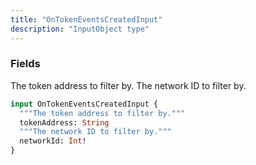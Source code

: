 ```yaml
---
title: "OnTokenEventsCreatedInput"
description: "InputObject type"
---
```


### Fields

<ResponseField name="tokenAddress" type="String">
  The token address to filter by.
</ResponseField>

<ResponseField name="networkId" type="Int!" required>
  The network ID to filter by.
</ResponseField>


```graphql OnTokenEventsCreatedInput
input OnTokenEventsCreatedInput {
  """The token address to filter by."""
  tokenAddress: String
  """The network ID to filter by."""
  networkId: Int!
}
```

